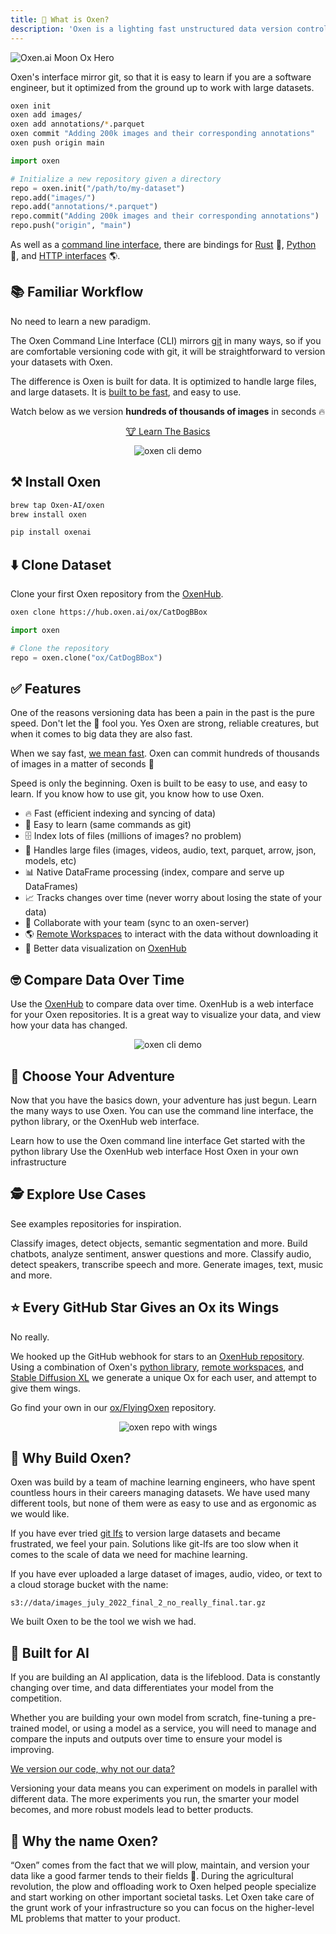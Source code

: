 ```yaml
---
title: 🐂 What is Oxen?
description: 'Oxen is a lighting fast unstructured data version control system for machine learning datasets.'
---
```


<img
  className="block"
  src="/images/MoonOx.png"
  alt="Oxen.ai Moon Ox Hero"
/>

Oxen's interface mirror git, so that it is easy to learn if you are a software engineer, but it optimized from the ground up to work with large datasets.

<CodeGroup>

```bash CLI
oxen init
oxen add images/
oxen add annotations/*.parquet
oxen commit "Adding 200k images and their corresponding annotations"
oxen push origin main
```

```python Python
import oxen

# Initialize a new repository given a directory
repo = oxen.init("/path/to/my-dataset")
repo.add("images/")
repo.add("annotations/*.parquet")
repo.commit("Adding 200k images and their corresponding annotations")
repo.push("origin", "main")
```

</CodeGroup>

As well as a [command line interface](https://docs.oxen.ai/getting-started/cli), there are bindings for [Rust](https://github.com/Oxen-AI/Oxen) 🦀, [Python](https://docs.oxen.ai/getting-started/python) 🐍, and [HTTP interfaces](https://docs.oxen.ai/http-api) 🌎.

## 📚 Familiar Workflow

No need to learn a new paradigm.

The Oxen Command Line Interface (CLI) mirrors [git](https://git-scm.com/) in many ways, so if you are comfortable versioning code with git, it will be straightforward to version your datasets with Oxen.

The difference is Oxen is built for data. It is optimized to handle large files, and large datasets. It is [built to be fast](/concepts/performance), and easy to use.

Watch below as we version **hundreds of thousands of images** in seconds 🔥

<p align="center">
  <a href="/getting-started/learn-the-basics">🐮 Learn The Basics</a>
</p>

<p align="center">
    <img src="https://github.com/Oxen-AI/oxen-release/raw/main/images/cli-celeba.gif?raw=true" alt="oxen cli demo" />
</p>

## ⚒️ Install Oxen

<CodeGroup>

```bash CLI
brew tap Oxen-AI/oxen
brew install oxen
```

```bash Python
pip install oxenai
```

</CodeGroup>

## ⬇️ Clone Dataset

Clone your first Oxen repository from the [OxenHub](https://oxen.ai/explore).

<CodeGroup>

```bash CLI
oxen clone https://hub.oxen.ai/ox/CatDogBBox
```

```python Python
import oxen

# Clone the repository
repo = oxen.clone("ox/CatDogBBox")
```

</CodeGroup>

## ✅ Features

One of the reasons versioning data has been a pain in the past is the pure speed. Don't let the 🐂 fool you. Yes Oxen are strong, reliable creatures, but when it comes to big data they are also fast.

When we say fast, [we mean fast](/concepts/performance). Oxen can commit hundreds of thousands of images in a matter of seconds 🚀

Speed is only the beginning. Oxen is built to be easy to use, and easy to learn. If you know how to use git, you know how to use Oxen.

* 🔥 Fast (efficient indexing and syncing of data)
* 🧠 Easy to learn (same commands as git)
* 🗄️ Index lots of files (millions of images? no problem)
* 🎥 Handles large files (images, videos, audio, text, parquet, arrow, json, models, etc)
* 📊 Native DataFrame processing (index, compare and serve up DataFrames)
* 📈 Tracks changes over time (never worry about losing the state of your data)
* 🤝 Collaborate with your team (sync to an oxen-server)
* 🌎 [Remote Workspaces](https://docs.oxen.ai/concepts/remote-workspace) to interact with the data without downloading it
* 👀 Better data visualization on [OxenHub](https://oxen.ai)

## 🤓 Compare Data Over Time

Use the [OxenHub](https://oxen.ai) to compare data over time. OxenHub is a web interface for your Oxen repositories. It is a great way to visualize your data, and view how your data has changed.

<p align="center">
    <img src="/images/diff.jpg" alt="oxen cli demo" />
</p>

## 🥾 Choose Your Adventure

Now that you have the basics down, your adventure has just begun. Learn the many ways to use Oxen. You can use the command line interface, the python library, or the OxenHub web interface.

<CardGroup cols={2}>
  <Card
    title="Command Line Interface"
    icon="rectangle-terminal"
    href="/getting-started/cli"
  >
    Learn how to use the Oxen command line interface
  </Card>
  <Card
    title="Python Library"
    icon="python"
    href="/getting-started/python"
  >
    Get started with the python library
  </Card>
  <Card
    title="Web Interface"
    icon="browser"
    href="https://oxen.ai"
  >
    Use the OxenHub web interface
  </Card>
  <Card
    title="Self Host"
    icon="satellite-dish"
    href="/getting-started/oxen-server"
  >
    Host Oxen in your own infrastructure
  </Card>
</CardGroup>

## 🕵️ Explore Use Cases

See examples repositories for inspiration.

<CardGroup cols={2}>
  <Card
    title="Computer Vision"
    icon="camera-viewfinder"
    href="https://www.oxen.ai/categories/vision"
  >
    Classify images, detect objects, semantic segmentation and more.
  </Card>
  <Card
    title="Natural Language Processing"
    icon="file-lines"
    href="https://www.oxen.ai/categories/text"
  >
    Build chatbots, analyze sentiment, answer questions and more.
  </Card>
  <Card
    title="Audio"
    icon="headphones"
    href="https://www.oxen.ai/categories/audio"
  >
    Classify audio, detect speakers, transcribe speech and more.
  </Card>
  <Card
    title="Generative AI"
    icon="palette"
    href="https://www.oxen.ai/categories/generative-ai"
  >
    Generate images, text, music and more.
  </Card>
</CardGroup>

## ⭐️ Every GitHub Star Gives an Ox its Wings

No really.

We hooked up the GitHub webhook for stars to an [OxenHub repository](https://www.oxen.ai/ox/FlyingOxen). Using a combination of Oxen's [python library](https://docs.oxen.ai/getting-started/python), [remote workspaces](https://docs.oxen.ai/concepts/remote-workspace), and [Stable Diffusion XL](https://huggingface.co/docs/diffusers/api/pipelines/stable_diffusion/stable_diffusion_xl) we generate a unique Ox for each user, and attempt to give them wings.

Go find your own in our [ox/FlyingOxen](https://www.oxen.ai/ox/FlyingOxen) repository.

<p align="center">
    <img src="https://github.com/Oxen-AI/oxen-release/blob/main/images/ox-with-wings.png?raw=true" alt="oxen repo with wings" />
</p>

## 🌾 Why Build Oxen?

Oxen was build by a team of machine learning engineers, who have spent countless hours in their careers managing datasets. We have used many different tools, but none of them were as easy to use and as ergonomic as we would like. 

If you have ever tried [git lfs](https://git-lfs.com/) to version large datasets and became frustrated, we feel your pain. Solutions like git-lfs are too slow when it comes to the scale of data we need for machine learning.

If you have ever uploaded a large dataset of images, audio, video, or text to a cloud storage bucket with the name:

`s3://data/images_july_2022_final_2_no_really_final.tar.gz`

We built Oxen to be the tool we wish we had.

## 🤖 Built for AI

If you are building an AI application, data is the lifeblood. Data is constantly changing over time, and data differentiates your model from the competition.

Whether you are building your own model from scratch, fine-tuning a pre-trained model, or using a model as a service, you will need to manage and compare the inputs and outputs over time to ensure your model is improving.

[We version our code, why not our data?](https://blog.oxen.ai/we-version-our-code-why-not-our-data/)

Versioning your data means you can experiment on models in parallel with different data. The more experiments you run, the smarter your model becomes, and more robust models lead to better products.

## 🐂 Why the name Oxen?

“Oxen” comes from the fact that we will plow, maintain, and version your data like a good farmer tends to their fields 🌾. During the agricultural revolution, the plow and offloading work to Oxen helped people specialize and start working on other important societal tasks. Let Oxen take care of the grunt work of your infrastructure so you can focus on the higher-level ML problems that matter to your product.
